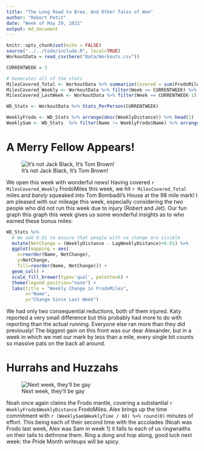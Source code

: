 ```yaml
---
title: "The Long Road to Bree, And Other Tales of Woe"
author: "Robert Petit"
date: "Week of May 29, 2022"
output: md_document
---
```


```r
knitr::opts_chunk$set(echo = FALSE)
source("../../Code/include.R", local=TRUE)
WorkoutData = read_csv(here("Data/Workouts.csv"))

CURRENTWEEK = 3
```


``` r
# Generates all of the stats
MilesCovered_Total <- WorkoutData %>% summarize(Covered = sum(FrodoMiles)) %>% pull(Covered)
MilesCovered_Weekly <- WorkoutData %>% filter(Week == CURRENTWEEK) %>% summarize(Covered = sum(FrodoMiles)) %>% pull(Covered)
MilesCovered_LastWeek <- WorkoutData %>% filter(Week == CURRENTWEEK-1) %>% summarize(Covered = sum(FrodoMiles)) %>% pull(Covered)

WD_Stats <- WorkoutData %>% Stats_PerPerson(CURRENTWEEK)

WeeklyFrodo <- WD_Stats %>% arrange(desc(WeeklyDistance)) %>% head(1)
WeeklySam <- WD_Stats  %>% filter(Name != WeeklyFrodo$Name) %>% arrange(desc(WeeklyTime)) %>% head(1)
```

# A Merry Fellow Appears!

![It's not Jack Black, It's Tom Brown!](Images/TomBombadil.png)

We open this week with wonderful news! Having covered `r MilesCovered_Weekly` FrodoMiles this week, we hit `r MilesCovered_Total` miles and *barely* squeaked into Tom Bombadil's House at the 98 mile mark! I am pleased with our mileage this week, especially considering the *two* people who did not run this week due to injury (Robert and Jet). Our fun graph this graph this week gives us some wonderful insights as to who earned these bonus miles:

```r
WD_Stats %>%
  # We add 0.01 to ensure that people with no change are visible
  mutate(NetChange = (WeeklyDistance - LagWeeklyDistance)+0.01) %>%
  ggplot(mapping = aes(
    x=reorder(Name, NetChange), 
    y=NetChange,
    fill=reorder(Name, NetChange))) +
  geom_col() +
  scale_fill_brewer(type='qual', palette=6) +
  theme(legend.position="none") +
  labs(title = "Weekly Change in FrodoMiles",
       x="Name",
       y="Change Since Last Week")

```

We had only two consequential reductions, both of them injured. Katy reported a very small difference but this probably had more to do with reporting than the actual running. Everyone else ran more than they did previously! The biggest gain on this front was our dear Alexander, but in a week in which we met our mark by less than a mile, every single bit counts so massive pats on the back all around.

# Hurrahs and Huzzahs

![Next week, they'll be gay](Images/FrodoAndSam2.png)

Noah once again claims the Frodo mantle, covering a substantial `r WeeklyFrodo$WeeklyDistance` FrodoMiles. Alex brings up the time commitment with `r (WeeklySam$WeeklyTime / 60) %>% round(0)` minutes of effort. This being each of their second time with the accolades (Noah was Frodo last week, Alex was Sam in week 1) it falls to each of us ringwraiths on their tails to dethrone them. Ring a dong and hop along, good luck next week: the Pride Month writeups will be spicy.